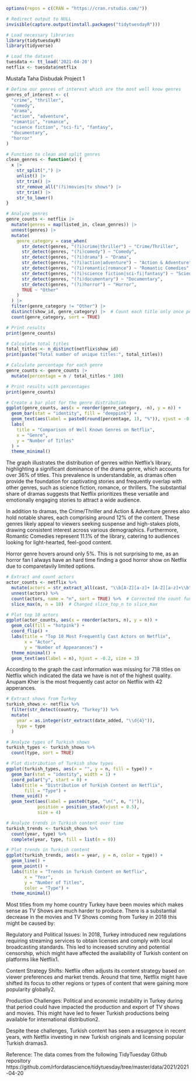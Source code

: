 ```r
options(repos = c(CRAN = "https://cran.rstudio.com/"))

# Redirect output to NULL
invisible(capture.output(install.packages("tidytuesdayR")))

# Load necessary libraries
library(tidytuesdayR)
library(tidyverse)

# Load the dataset
tuesdata <- tt_load('2021-04-20')
netflix <- tuesdata$netflix

```
Mustafa Taha Disbudak Project 1
```r
# Define our genres of interest which are the most well know genres
genres_of_interest <- c(
  "crime", "thriller", 
  "comedy", 
  "drama", 
  "action", "adventure",
  "romantic", "romance",
  "science fiction", "sci-fi", "fantasy",
  "documentary",
  "horror"
)

# Function to clean and split genres
clean_genres <- function(x) {
  x |>
    str_split(",") |>
    unlist() |>
    str_trim() |>
    str_remove_all("(?i)movies|tv shows") |>
    str_trim() |>
    str_to_lower()
}

# Analyze genres
genre_counts <- netflix |>
  mutate(genres = map(listed_in, clean_genres)) |>
  unnest(genres) |>
  mutate(
    genre_category = case_when(
      str_detect(genres, "(?i)crime|thriller") ~ "Crime/Thriller",
      str_detect(genres, "(?i)comedy") ~ "Comedy",
      str_detect(genres, "(?i)drama") ~ "Drama",
      str_detect(genres, "(?i)action|adventure") ~ "Action & Adventure",
      str_detect(genres, "(?i)romantic|romance") ~ "Romantic Comedies",
      str_detect(genres, "(?i)science fiction|sci-fi|fantasy") ~ "Science Fiction & Fantasy",
      str_detect(genres, "(?i)documentary") ~ "Documentary",
      str_detect(genres, "(?i)horror") ~ "Horror",
      TRUE ~ "Other"
    )
  ) |>
  filter(genre_category != "Other") |>
  distinct(show_id, genre_category) |>  # Count each title only once per category
  count(genre_category, sort = TRUE)

# Print results
print(genre_counts)

# Calculate total titles
total_titles <- n_distinct(netflix$show_id)
print(paste("Total number of unique titles:", total_titles))

# Calculate percentage for each genre
genre_counts <- genre_counts |>
  mutate(percentage = n / total_titles * 100)

# Print results with percentages
print(genre_counts)

# Create a bar plot for the genre distribution
ggplot(genre_counts, aes(x = reorder(genre_category, -n), y = n)) +
  geom_bar(stat = "identity", fill = "deeppink") +
  geom_text(aes(label = paste0(round(percentage, 1), "%")), vjust = -0.5) +
  labs(
    title = "Comparison of Well Known Genres on Netflix",
    x = "Genre",
    y = "Number of Titles"
  ) +
  theme_minimal()

```


The graph illustrates the distribution of genres within Netflix's library, highlighting a significant dominance of the drama genre, which accounts for over 36% of titles. This prevalence is understandable, as dramas often provide the foundation for captivating stories and frequently overlap with other genres, such as science fiction, romance, or thrillers. The substantial share of dramas suggests that Netflix prioritizes these versatile and emotionally engaging stories to attract a wide audience.

In addition to dramas, the Crime/Thriller and Action & Adventure genres also hold notable shares, each comprising around 12% of the content. These genres likely appeal to viewers seeking suspense and high-stakes plots, drawing consistent interest across various demographics. Furthermore, Romantic Comedies represent 11.1% of the library, catering to audiences looking for light-hearted, feel-good content.

Horror genre hovers around only 5%. This is not surprising to me, as an horror fan I always have an hard time finding a good horror show on Netflix due to comparetavily limited options.

```r

# Extract and count actors
actor_counts <- netflix %>%
  mutate(actors = str_extract_all(cast, "\\b[A-Z][a-z]+ [A-Z][a-z]+\\b")) %>%
  unnest(actors) %>%
  count(actors, name = "n", sort = TRUE) %>%  # Corrected the count function
  slice_max(n, n = 10)  # Changed slice_top_n to slice_max

# Plot top 10 actors
ggplot(actor_counts, aes(x = reorder(actors, n), y = n)) +
  geom_col(fill = "hotpink") +
  coord_flip() +
  labs(title = "Top 10 Most Frequently Cast Actors on Netflix",
       x = "Actor",
       y = "Number of Appearances") +
  theme_minimal() +
  geom_text(aes(label = n), hjust = -0.2, size = 3)

```
According to the graph the cast information was missing for 718 titles on Netflix which indicated the data we have is not of the highest quality.
Anupam Kher is the most frequently cast actor on Netflix with 42 apperances.

```r
# Extract shows from Turkey
turkish_shows <- netflix %>%
  filter(str_detect(country, "Turkey")) %>%
  mutate(
    year = as.integer(str_extract(date_added, "\\d{4}")),
    type = type  
  )

# Analyze types of Turkish shows
turkish_types <- turkish_shows %>%
  count(type, sort = TRUE)

# Plot distribution of Turkish show types
ggplot(turkish_types, aes(x = "", y = n, fill = type)) +
  geom_bar(stat = "identity", width = 1) +
  coord_polar("y", start = 0) +
  labs(title = "Distribution of Turkish Content on Netflix",
       fill = "Type") +
  theme_void() +
  geom_text(aes(label = paste0(type, "\n(", n, ")")), 
            position = position_stack(vjust = 0.5), 
            size = 4)  

# Analyze trends in Turkish content over time
turkish_trends <- turkish_shows %>%
  count(year, type) %>%
  complete(year, type, fill = list(n = 0))

# Plot trends in Turkish content
ggplot(turkish_trends, aes(x = year, y = n, color = type)) +
  geom_line() +
  geom_point() +
  labs(title = "Trends in Turkish Content on Netflix",
       x = "Year",
       y = "Number of Titles",
       color = "Type") +
  theme_minimal()

```
Most titles from my home country Turkey have been movies which makes sense as TV Shows are much harder to produce.
There is a substantial decrease in the movies and TV Shows coming from Turkey in 2018 this might be caused by:

Regulatory and Political Issues: In 2018, Turkey introduced new regulations requiring streaming services to obtain licenses and comply with local broadcasting standards. This led to increased scrutiny and potential censorship, which might have affected the availability of Turkish content on platforms like Netflix1.

Content Strategy Shifts: Netflix often adjusts its content strategy based on viewer preferences and market trends. Around that time, Netflix might have shifted its focus to other regions or types of content that were gaining more popularity globally2.

Production Challenges: Political and economic instability in Turkey during that period could have impacted the production and export of TV shows and movies. This might have led to fewer Turkish productions being available for international distribution2.

Despite these challenges, Turkish content has seen a resurgence in recent years, with Netflix investing in new Turkish originals and licensing popular Turkish dramas3.



Reference: The data comes from the following TidyTuesday Github repository https://github.com/rfordatascience/tidytuesday/tree/master/data/2021/2021-04-20
